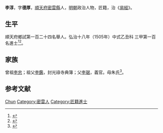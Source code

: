{{Otheruses|other=名为李淳的其他人物|李淳}}
{{明清人物信息框
| 姓名 = 李淳
| 原名 =
| 圖片名稱= 
| 圖片大小 =
| 圖片說明 = 
| 最高職務 =
| 國家 = 大明 
| 爵位 =
| 籍貫 = [[順天府|順天府]][[密雲縣|密雲縣]]
| 族裔 = 
| 字號 = 
| 諡號 =
| 出生日期 = 生年不詳 八月初九日
| 出生地點 = <!------>
| 逝世日期 = 卒年不詳 
| 逝世地點 =
| 墓葬 =
| 配偶 = 王氏
| 親屬 = 曾祖[[李忠|李忠]]，祖[[李鑑|李鑑]]，父[[李琚|李琚]]，母朱氏
| 出身 =
* 弘治十八年乙丑科同進士出身
| 經歷 =
| 著作 = 
}}
'''李淳'''{{BD|1469年||1528年||}}，字'''德厚'''，[[順天府|順天府]][[密雲縣|密雲縣]]人，[[明朝|明朝]]政治人物，匠籍，治《[[易經|易經]]》。

== 生平 ==
順天府鄉試第一百二十四名舉人。弘治十八年（1505年）中式乙丑科<!---會試第一百三十三名--->三甲第一百名進士<ref>{{Cite book|title=《皇明贡举考》卷五|last=（明）[[张朝瑞|张朝瑞]]|first=|publisher=《续修四库全书》史部第828册|year=|isbn=|location=|pages=}}</ref><ref>{{Cite book|title=贡举志五种 上|last=鲁小俊，江俊伟著|first=|publisher=武汉大学出版社|year=2009|isbn=978-7-307-07043-1|location=武汉|pages=}}</ref>。

== 家族 ==
曾祖[[李忠|李忠]]；祖父[[李鑑|李鑑]]，封光祿寺典簿；父[[李琚|李琚]]，義官。母朱氏<ref>{{Cite book|title=天一阁藏明代科举录选刊 登科录 点校本|last=龚延明主编|first=|publisher=宁波出版社|year=2016|isbn=978-7-5526-2320-8|location=宁波|pages=|quote=《天一閣藏明代科舉錄選刊.登科錄》之《弘治十八年進士登科錄》}}</ref>。

== 参考文献 ==
{{reflist}}

{{弘治十八年乙丑科殿試金榜}}

{{Authority control}}
{{DEFAULTSORT:Li李}}
[[Category:李姓|Chun]]
[[Category:密雲人|Category:密雲人]]
[[Category:匠籍進士|Category:匠籍進士]]